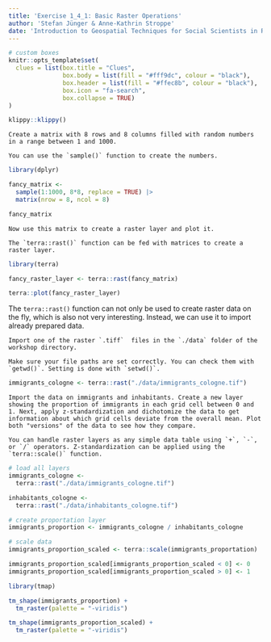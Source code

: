 ```yaml
---
title: 'Exercise 1_4_1: Basic Raster Operations'
author: 'Stefan Jünger & Anne-Kathrin Stroppe'
date: 'Introduction to Geospatial Techniques for Social Scientists in R'
---
```


```r
# custom boxes
knitr::opts_template$set(
  clues = list(box.title = "Clues",
               box.body = list(fill = "#fff9dc", colour = "black"),
               box.header = list(fill = "#ffec8b", colour = "black"),
               box.icon = "fa-search",
               box.collapse = TRUE)
)
```

```r
klippy::klippy()
```

```block
Create a matrix with 8 rows and 8 columns filled with random numbers in a range between 1 and 1000.
```

```block
You can use the `sample()` function to create the numbers.
```

```r
library(dplyr)

fancy_matrix <-
  sample(1:1000, 8*8, replace = TRUE) |> 
  matrix(nrow = 8, ncol = 8)

fancy_matrix
```


```block
Now use this matrix to create a raster layer and plot it.
```

```block
The `terra::rast()` function can be fed with matrices to create a raster layer.
```

```r
library(terra)

fancy_raster_layer <- terra::rast(fancy_matrix)

terra::plot(fancy_raster_layer)
```

The `terra::rast()` function can not only be used to create raster data on the fly, which is also not very interesting. Instead, we can use it to import already prepared data.

```block
Import one of the raster `.tiff`  files in the `./data` folder of the workshop directory.
```

```block
Make sure your file paths are set correctly. You can check them with `getwd()`. Setting is done with `setwd()`.
```

```r
immigrants_cologne <- terra::rast("./data/immigrants_cologne.tif")
```


```block
Import the data on immigrants and inhabitants. Create a new layer showing the proportion of immigrants in each grid cell between 0 and 1. Next, apply z-standardization and dichotomize the data to get information about which grid cells deviate from the overall mean. Plot both "versions" of the data to see how they compare.
```

```block
You can handle raster layers as any simple data table using `+`, `-`, or `/` operators. Z-standardization can be applied using the `terra::scale()` function.
```

```r
# load all layers
immigrants_cologne <-
  terra::rast("./data/immigrants_cologne.tif")

inhabitants_cologne <-
  terra::rast("./data/inhabitants_cologne.tif")

# create proportation layer
immigrants_proportion <- immigrants_cologne / inhabitants_cologne

# scale data
immigrants_proportion_scaled <- terra::scale(immigrants_proportation)

immigrants_proportion_scaled[immigrants_proportion_scaled < 0] <- 0
immigrants_proportion_scaled[immigrants_proportion_scaled > 0] <- 1

library(tmap)

tm_shape(immigrants_proportion) +
  tm_raster(palette = "-viridis")

tm_shape(immigrants_proportion_scaled) +
  tm_raster(palette = "-viridis")
```
